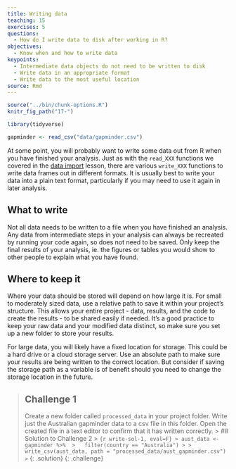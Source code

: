 ```yaml
---
title: Writing data
teaching: 15
exercises: 5
questions:
  - How do I write data to disk after working in R?
objectives:
  - Know when and how to write data
keypoints:
  - Intermediate data objects do not need to be written to disk
  - Write data in an appropriate format
  - Write data to the most useful location
source: Rmd
---
```


```r
source("../bin/chunk-options.R")
knitr_fig_path("17-")

library(tidyverse)

gapminder <- read_csv("data/gapminder.csv")
```

At some point, you will probably want to write some data out from R when you have finished your
analysis. Just as with the `read_XXX` functions we covered in the 
[data import]({{ page.root }}{% link _episodes/07-Reading-Data-In.md %}) lesson, there are various
`write_XXX` functions to write data frames out in different formats. It is usually best to write 
your data into a plain text format, particularly if you may need to use it again in later analysis.

## What to write

Not all data needs to be written to a file when you have finished an analysis. Any data from
intermediate steps in your analysis can always be recreated by running your code again, so does not
need to be saved. Only keep the final results of your analysis, ie. the figures or tables you would 
show to other people to explain what you have found.

## Where to keep it

Where your data should be stored will depend on how large it is. For small to moderately sized data, 
use a relative path to save it within your project's structure. This allows your entire project - data,
results, and the code to create the results - to be shared easily if needed. It's a good practice to
keep your raw data and your modified data distinct, so make sure you set up a new folder to store 
your results.

For large data, you will likely have a fixed location for storage. This could be a hard drive or a 
cloud storage server. Use an absolute path to make sure your results are being written to the correct
location. But consider if saving the storage path as a variable is of benefit should you need to
change the storage location in the future.

> ## Challenge 1
> Create a new folder called `processed_data` in your project folder. Write just the Australian
> gapminder data to a csv file in this folder. Open the created file in a text editor to confirm
> that it has written correctly.
> > ## Solution to Challenge 2
> > ```{r write-sol-1, eval=F}
> > aust_data <- gapminder %>% 
> >   filter(country == "Australia")
> >
> > write_csv(aust_data, path = "processed_data/aust_gapminder.csv")
> > ```
> {: .solution}
{: .challenge}
